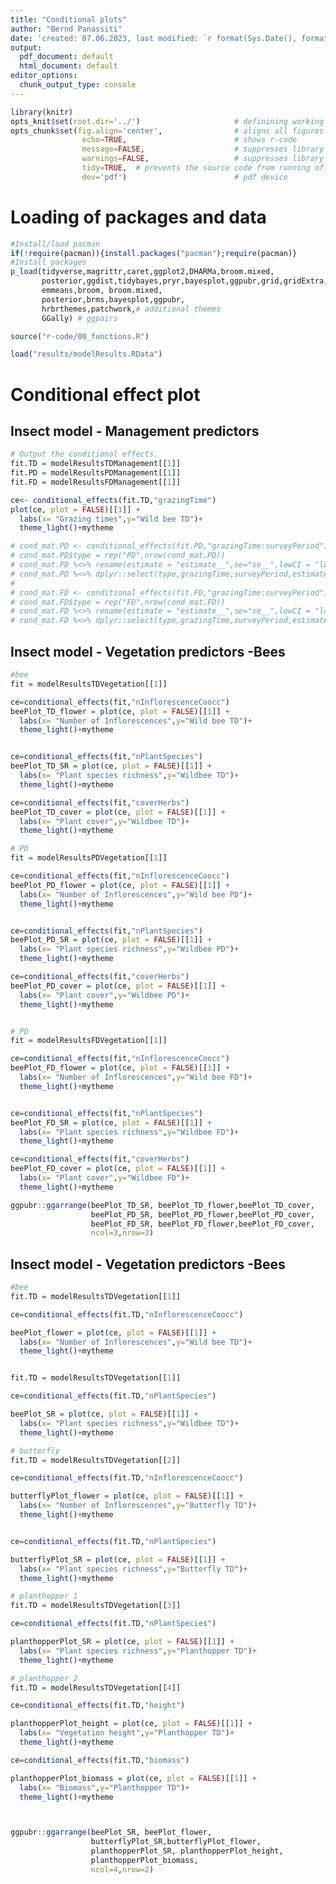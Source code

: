 ```yaml
---
title: "Conditional plots"
author: "Bernd Panassiti"
date: 'created: 07.06.2023, last modified: `r format(Sys.Date(), format="%d.%m.%Y")`'
output:
  pdf_document: default
  html_document: default
editor_options: 
  chunk_output_type: console
---
```




```r
library(knitr)
opts_knit$set(root.dir='../')                     # definining working directory; or normalizePath('../')
opts_chunk$set(fig.align='center',                # aligns all figures
                echo=TRUE,                        # shows r-code
                message=FALSE,                    # suppresses library outputs
                warnings=FALSE,                   # suppresses library outputs
                tidy=TRUE,  # prevents the source code from running off a pdf page
                dev='pdf')                        # pdf device
```




# Loading of packages and data
```r
#Install/load pacman
if(!require(pacman)){install.packages("pacman");require(pacman)}
#Install packages
p_load(tidyverse,magrittr,caret,ggplot2,DHARMa,broom.mixed,
       posterior,ggdist,tidybayes,pryr,bayesplot,ggpubr,grid,gridExtra,
       emmeans,broom, broom.mixed,
       posterior,brms,bayesplot,ggpubr,
       hrbrthemes,patchwork,# additional themes
       GGally) # ggpairs

source("r-code/00_functions.R")

load("results/modelResults.RData")
```


# Conditional effect plot
## Insect model - Management predictors

```r
# Output the conditional effects.
fit.TD = modelResultsTDManagement[[1]]
fit.PD = modelResultsPDManagement[[1]]
fit.FD = modelResultsFDManagement[[1]]

ce<- conditional_effects(fit.TD,"grazingTime")
plot(ce, plot = FALSE)[[1]] +
  labs(x= "Grazing times",y="Wild bee TD")+
  theme_light()+mytheme

# cond_mat.PD <- conditional_effects(fit.PD,"grazingTime:surveyPeriod")[[1]] 
# cond_mat.PD$type = rep("PD",nrow(cond_mat.PD))
# cond_mat.PD %<>% rename(estimate = "estimate__",se="se__",lowCI = "lower__", highCI = "upper__")
# cond_mat.PD %<>% dplyr::select(type,grazingTime,surveyPeriod,estimate,se,lowCI,highCI)
# 
# cond_mat.FD <- conditional_effects(fit.FD,"grazingTime:surveyPeriod")[[1]] 
# cond_mat.FD$type = rep("FD",nrow(cond_mat.FD))
# cond_mat.FD %<>% rename(estimate = "estimate__",se="se__",lowCI = "lower__", highCI = "upper__")
# cond_mat.FD %<>% dplyr::select(type,grazingTime,surveyPeriod,estimate,se,lowCI,highCI)
```








## Insect model - Vegetation predictors -Bees
```r
#bee
fit = modelResultsTDVegetation[[1]]

ce=conditional_effects(fit,"nInflorescenceCoocc")
beePlot_TD_flower = plot(ce, plot = FALSE)[[1]] +
  labs(x= "Number of Inflorescences",y="Wild bee TD")+
  theme_light()+mytheme


ce=conditional_effects(fit,"nPlantSpecies")
beePlot_TD_SR = plot(ce, plot = FALSE)[[1]] +
  labs(x= "Plant species richness",y="Wildbee TD")+
  theme_light()+mytheme

ce=conditional_effects(fit,"coverHerbs")
beePlot_TD_cover = plot(ce, plot = FALSE)[[1]] +
  labs(x= "Plant cover",y="Wildbee TD")+
  theme_light()+mytheme

# PD
fit = modelResultsPDVegetation[[1]]

ce=conditional_effects(fit,"nInflorescenceCoocc")
beePlot_PD_flower = plot(ce, plot = FALSE)[[1]] +
  labs(x= "Number of Inflorescences",y="Wild bee PD")+
  theme_light()+mytheme


ce=conditional_effects(fit,"nPlantSpecies")
beePlot_PD_SR = plot(ce, plot = FALSE)[[1]] +
  labs(x= "Plant species richness",y="Wildbee PD")+
  theme_light()+mytheme

ce=conditional_effects(fit,"coverHerbs")
beePlot_PD_cover = plot(ce, plot = FALSE)[[1]] +
  labs(x= "Plant cover",y="Wildbee PD")+
  theme_light()+mytheme


# PD
fit = modelResultsFDVegetation[[1]]

ce=conditional_effects(fit,"nInflorescenceCoocc")
beePlot_FD_flower = plot(ce, plot = FALSE)[[1]] +
  labs(x= "Number of Inflorescences",y="Wild bee FD")+
  theme_light()+mytheme


ce=conditional_effects(fit,"nPlantSpecies")
beePlot_FD_SR = plot(ce, plot = FALSE)[[1]] +
  labs(x= "Plant species richness",y="Wildbee FD")+
  theme_light()+mytheme

ce=conditional_effects(fit,"coverHerbs")
beePlot_FD_cover = plot(ce, plot = FALSE)[[1]] +
  labs(x= "Plant cover",y="Wildbee FD")+
  theme_light()+mytheme

ggpubr::ggarrange(beePlot_TD_SR, beePlot_TD_flower,beePlot_TD_cover, 
                  beePlot_PD_SR, beePlot_PD_flower,beePlot_PD_cover,
                  beePlot_FD_SR, beePlot_FD_flower,beePlot_FD_cover,
                  ncol=3,nrow=3)
```

## Insect model - Vegetation predictors -Bees
```r
#bee
fit.TD = modelResultsTDVegetation[[1]]

ce=conditional_effects(fit.TD,"nInflorescenceCoocc")

beePlot_flower = plot(ce, plot = FALSE)[[1]] +
  labs(x= "Number of Inflorescences",y="Wild bee TD")+
  theme_light()+mytheme


fit.TD = modelResultsTDVegetation[[1]]

ce=conditional_effects(fit.TD,"nPlantSpecies")

beePlot_SR = plot(ce, plot = FALSE)[[1]] +
  labs(x= "Plant species richness",y="Wildbee TD")+
  theme_light()+mytheme

# butterfly
fit.TD = modelResultsTDVegetation[[2]]

ce=conditional_effects(fit.TD,"nInflorescenceCoocc")

butterflyPlot_flower = plot(ce, plot = FALSE)[[1]] +
  labs(x= "Number of Inflorescences",y="Butterfly TD")+
  theme_light()+mytheme


ce=conditional_effects(fit.TD,"nPlantSpecies")

butterflyPlot_SR = plot(ce, plot = FALSE)[[1]] +
  labs(x= "Plant species richness",y="Butterfly TD")+
  theme_light()+mytheme

# planthopper 1
fit.TD = modelResultsTDVegetation[[3]]

ce=conditional_effects(fit.TD,"nPlantSpecies")

planthopperPlot_SR = plot(ce, plot = FALSE)[[1]] +
  labs(x= "Plant species richness",y="Planthopper TD")+
  theme_light()+mytheme

# planthopper 2
fit.TD = modelResultsTDVegetation[[4]]

ce=conditional_effects(fit.TD,"height")

planthopperPlot_height = plot(ce, plot = FALSE)[[1]] +
  labs(x= "Vegetation height",y="Planthopper TD")+
  theme_light()+mytheme

ce=conditional_effects(fit.TD,"biomass")

planthopperPlot_biomass = plot(ce, plot = FALSE)[[1]] +
  labs(x= "Biomass",y="Planthopper TD")+
  theme_light()+mytheme



ggpubr::ggarrange(beePlot_SR, beePlot_flower, 
                  butterflyPlot_SR,butterflyPlot_flower,
                  planthopperPlot_SR, planthopperPlot_height,
                  planthopperPlot_biomass,
                  ncol=4,nrow=2)
```

